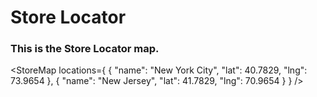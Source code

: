 
# Store Locator

### This is the Store Locator map.

<StoreMap
  locations={
    {
      "name": "New York City",
      "lat": 40.7829,
      "lng": 73.9654
    },
    {
      "name": "New Jersey",
      "lat": 41.7829,
      "lng": 70.9654
    }
  }
/>
